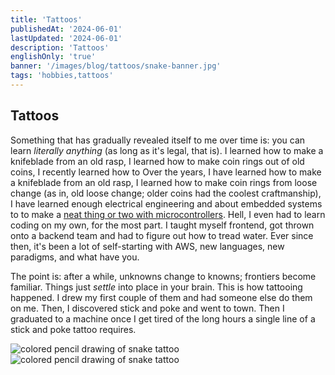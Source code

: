 ```yaml
---
title: 'Tattoos'
publishedAt: '2024-06-01'
lastUpdated: '2024-06-01'
description: 'Tattoos'
englishOnly: 'true'
banner: '/images/blog/tattoos/snake-banner.jpg'
tags: 'hobbies,tattoos'
---
```


## Tattoos

Something that has gradually revealed itself to me over time is: you can learn _literally anything_ (as long as it's legal, that is).
I learned how to make a knifeblade from an old rasp, I learned how to make coin rings out of old coins, I recently learned how to
Over the years, I have learned how to make a knifeblade from an old rasp, I learned how to make coin rings from loose change (as in,
old loose change; older coins had the coolest craftmanship), I have learned enough electrical engineering and about embedded systems to
to make a [neat thing or two with microcontrollers](https://emackinnon.io/projects). Hell, I even had to learn coding on my own,
for the most part. I taught myself frontend, got thrown onto a backend team and had to figure out how to tread water. Ever since then,
it's been a lot of self-starting with AWS, new languages, new paradigms, and what have you.

The point is: after a while, unknowns change to knowns; frontiers become familiar. Things just _settle_ into place in your brain.
This is how tattooing happened. I drew my first couple of them and had someone else do them on me. Then, I discovered stick and poke
and went to town. Then I graduated to a machine once I get tired of the long hours a single line of a stick and poke tattoo requires.

<div className='flex items-center'>
  <Img
    mdx
    publicId='/images/blog/tattoos/snake-drawing.jpg'
    alt='colored pencil drawing of snake tattoo'
    width={350}
    height={400}
  />
  <Img
    mdx
    publicId='/images/blog/tattoos/helmet-skull-drawing.jpg'
    alt='colored pencil drawing of snake tattoo'
    width={350}
    height={400}
  />
</div>
